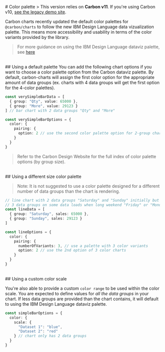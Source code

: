
<Meta title="Docs/Tutorials/Color palette" />
# Color palette
> This version relies on <b>Carbon v11</b>. If you're using Carbon v10, <a href="https://carbon-charts-0x.netlify.app" target="_blank" rel="noreferrer">see the legacy demo site</a>.

Carbon charts recently updated the default color palettes for `@carbon/charts` to follow the new IBM Design Language data vizualization palette.
This means more accessibility and usability in terms of the color variants provided by the library.

> For more guidance on using the IBM Design Language dataviz palette, see [here](https://www.carbondesignsystem.com/data-visualization/color-palettes/)

<br/>
## Using a default palette
You can add the following chart options if you want to choose a color palette option from the Carbon dataviz palette.
By default, carbon-charts will assign the first color option for the appropriate amount of data groups (ex. charts with 4 data groups will get the first option for the 4-color palettes).

```ts
const verySimpleBarData = [
  { group: "Qty", value: 65000 },
  { group: "More", value: 29123 }
] // bar chart with 2 data groups "Qty" and "More"

const verySimpleBarOptions = {
  color: {
    pairing: {
      option: 2 // use the second color palette option for 2-group charts
    }
  }
}
```
> Refer to the Carbon Design Website for the full index of color palette options (by group size).

<br/>
## Using a different size color palette

> Note: It is not suggested to use a color palette designed for a different number of data groups than the chart is rendering.

```ts
// line chart with 2 data groups "Saturday" and "Sunday" initially but expecting
// 3 data groups on some data loads when long weekend "Friday" or "Monday" is included
const lineData = [
  { group: "Saturday", sales: 65000 },
  { group: "Sunday", sales: 29123 }
]

const lineOptions = {
  color: {
    pairing: {
      numberOfVariants: 3, // use a palette with 3 color variants
      option: 2 // use the 2nd option of 3 color charts
    }
  }
}
```

<br/>
## Using a custom color scale

You're also able to provide a custom
`color range` to be used within the color scale.
You are expected to define values for _all the data groups_ in your chart. If less data groups are provided than the chart contains, it will
default to using the IBM Design Language dataviz palette.

```ts
const simpleBarOptions = {
  color: {
    scale: {
      "Dataset 1": "blue",
      "Dataset 2": "red"
    } // chart only has 2 data groups
  }
}
```